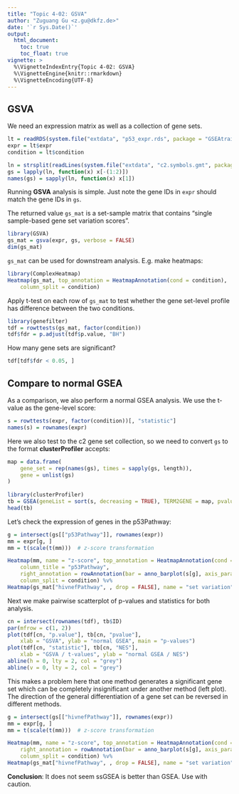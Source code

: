 ```yaml
---
title: "Topic 4-02: GSVA"
author: "Zuguang Gu <z.gu@dkfz.de>"
date: '`r Sys.Date()`'
output:
  html_document:
    toc: true
    toc_float: true
vignette: >
  %\VignetteIndexEntry{Topic 4-02: GSVA}
  %\VignetteEngine{knitr::rmarkdown}
  %\VignetteEncoding{UTF-8}
---
```



## GSVA

We need an expression matrix as well as a collection of gene sets.

```r
lt = readRDS(system.file("extdata", "p53_expr.rds", package = "GSEAtraining"))
expr = lt$expr
condition = lt$condition

ln = strsplit(readLines(system.file("extdata", "c2.symbols.gmt", package = "GSEAtraining")), "\t")
gs = lapply(ln, function(x) x[-(1:2)])
names(gs) = sapply(ln, function(x) x[1])
```

Running **GSVA** analysis is simple. Just note the gene IDs in `expr` should match the gene IDs in `gs`.

The returned value `gs_mat` is a set-sample matrix that contains "single sample-based gene set variation scores".

```r
library(GSVA)
gs_mat = gsva(expr, gs, verbose = FALSE)
dim(gs_mat)
```


`gs_mat` can be used for downstream analysis. E.g. make heatmaps:


```r
library(ComplexHeatmap)
Heatmap(gs_mat, top_annotation = HeatmapAnnotation(cond = condition),
    column_split = condition)
```


Apply t-test on each row of `gs_mat` to test whether the gene set-level
profile has difference between the two conditions.

```r
library(genefilter)
tdf = rowttests(gs_mat, factor(condition))
tdf$fdr = p.adjust(tdf$p.value, "BH")
```

How many gene sets are significant?

```r
tdf[tdf$fdr < 0.05, ]
```

## Compare to normal GSEA

As a comparison, we also perform a normal GSEA analysis. We use the t-value as the gene-level score:

```r
s = rowttests(expr, factor(condition))[, "statistic"]
names(s) = rownames(expr)
```

Here we also test to the c2 gene set collection, so we need to convert `gs` to the format **clusterProfiler** accepts:

```r
map = data.frame(
    gene_set = rep(names(gs), times = sapply(gs, length)),
    gene = unlist(gs)
)
    
library(clusterProfiler)
tb = GSEA(geneList = sort(s, decreasing = TRUE), TERM2GENE = map, pvalueCutoff = 1)
head(tb)
```


Let's check the expression of genes in the p53Pathway:

```r
g = intersect(gs[["p53Pathway"]], rownames(expr))
mm = expr[g, ]
mm = t(scale(t(mm)))  # z-score transformation

Heatmap(mm, name = "z-score", top_annotation = HeatmapAnnotation(cond = condition),
    column_title = "p53Pathway",
    right_annotation = rowAnnotation(bar = anno_barplot(s[g], axis_param = list(direction = "reverse"), width = unit(2, "cm"))),
    column_split = condition) %v%
Heatmap(gs_mat["hivnefPathway", , drop = FALSE], name = "set variation")
```

Next we make pairwise scatterplot of p-values and statistics for both analysis.

```r
cn = intersect(rownames(tdf), tb$ID)
par(mfrow = c(1, 2))
plot(tdf[cn, "p.value"], tb[cn, "pvalue"],
    xlab = "GSVA", ylab = "normal GSEA", main = "p-values")
plot(tdf[cn, "statistic"], tb[cn, "NES"],
    xlab = "GSVA / t-values", ylab = "normal GSEA / NES")
abline(h = 0, lty = 2, col = "grey")
abline(v = 0, lty = 2, col = "grey")
```

This makes a problem here that one method generates a significant gene set
which can be completely insignificant under another method (left plot). The
direction of the general differentiation of a gene set can be reversed in
different methods.

```r
g = intersect(gs[["hivnefPathway"]], rownames(expr))
mm = expr[g, ]
mm = t(scale(t(mm)))  # z-score transformation

Heatmap(mm, name = "z-score", top_annotation = HeatmapAnnotation(cond = condition),
    right_annotation = rowAnnotation(bar = anno_barplot(s[g], axis_param = list(direction = "reverse"), width = unit(2, "cm"))),
    column_split = condition) %v%
Heatmap(gs_mat["hivnefPathway", , drop = FALSE], name = "set variation")
```


**Conclusion**: It does not seem ssGSEA is better than GSEA. Use with caution.


